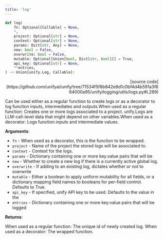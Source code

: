```yaml
---
title: 'log'
---
```


```python
def log(
    fn: Optional[Callable] = None,
    *,
    project: Optional[str] = None,
    context: Optional[str] = None,
    params: Dict[str, Any] = None,
    new: bool = False,
    overwrite: bool = False,
    mutable: Optional[Union[bool, Dict[str, bool]]] = True,
    api_key: Optional[str] = None,
    **entries,
) -> Union[unify.Log, Callable]:
```

<p align="right">[source code](https://github.com/unifyai/unify/tree/71534f5f8b842e8d1c0bf4d4b591a3f664000a95/unify/logging/utils/logs.py#L289)</p>

Can be used either as a regular function to create logs or as a decorator to log function inputs, intermediates and outputs.When used as a regular function:
Creates one or more logs associated to a project. unify.Logs are LLM-call-level data
that might depend on other variables.When used as a decorator:
Logs function inputs and intermediate values.

**Arguments**:

- `fn` - When used as a decorator, this is the function to be wrapped.
- `project` - Name of the project the stored logs will be associated to.
- `context` - Context for the logs.
- `params` - Dictionary containing one or more key:value pairs that will be
- `new` - Whether to create a new log if there is a currently active global log.
- `overwrite` - If adding to an existing log, dictates whether or not to overwrite
- `mutable` - Either a boolean to apply uniform mutability for all fields, or a dictionary mapping field names to booleans for per-field control. Defaults to True.
- `api_key` - If specified, unify API key to be used. Defaults to the value in the
- `entries` - Dictionary containing one or more key:value pairs that will be logged



**Returns**:

When used as a regular function: The unique id of newly created log.
When used as a decorator: The wrapped function.